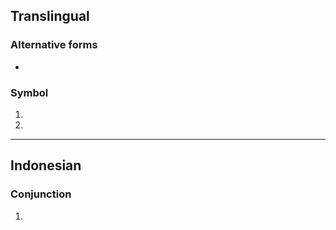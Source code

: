 {{also|kl.|Kl.}}
==Translingual==

===Alternative forms===
* {{l|mul|kL}}

===Symbol===
{{mul-symbol}}

# {{SI-unit-abb2|kilo|liter|litre|[[fluid measure]]}}
# {{ISO 639|1|Greenlandic language|Greenlandic}}

----

==Indonesian==

===Conjunction===
{{head|id|conjunction}}

# {{lb|id|texting}} {{abbreviation of|id|kalau}}